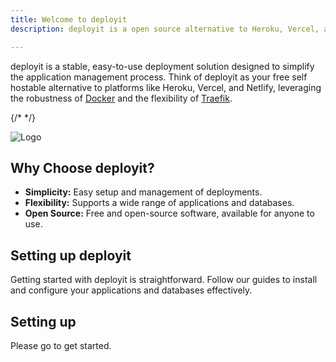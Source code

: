 ---
title: Welcome to deployit
description: deployit is a open source alternative to Heroku, Vercel, and Netlify.

---


deployit is a stable, easy-to-use deployment solution designed to simplify the application management process. Think of deployit as your free self hostable alternative to platforms like Heroku, Vercel, and Netlify, leveraging the robustness of [Docker](https://www.docker.com/) and the flexibility of [Traefik](https://traefik.io/).



{/* <ImageZoom  src="/logo.png" width={1300} height={630} alt='home og image' /> */}

![Logo](/logo.png)

## Why Choose deployit?

- **Simplicity:** Easy setup and management of deployments.
- **Flexibility:** Supports a wide range of applications and databases.
- **Open Source:** Free and open-source software, available for anyone to use.


## Setting up deployit

Getting started with deployit is straightforward. Follow our guides to install and configure your applications and databases effectively.

## Setting up

Please go to get started.


<Cards>
  <Card
    href="/get-started/installation"
    title="Installation"
    description="Learn how to install deployit."
  />
  <Card
    href="/application/overview"
    title="Applications"
    description="Learn how to deploy applications."
  />
  <Card
    href="/databases/overview"
    title="Databases"
    description="Learn how to deploy databases."
  />
  <Card
    href="/traefik/overview"
    title="Traefik"
    description="Learn how to deploy Traefik."
  />
</Cards>